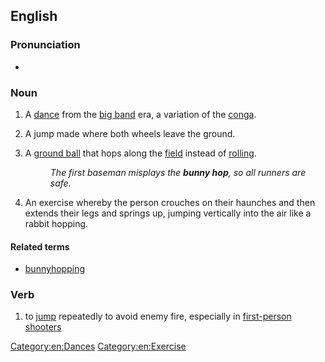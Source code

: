 {{also|bunnyhop|bunny-hop}}
==English==

===Pronunciation===
* {{audio|en|en-au-bunny hop.ogg|Audio (AU)}}

===Noun===
{{wikipedia|bunny_hop_(dance)|bunny hop}}
{{en-noun}}

# {{lb|en|chiefly|US|idiomatic}} A [[dance]] from the [[big band]] era, a variation of the [[conga]].
# {{lb|en|cycling}} A jump made where both wheels leave the ground.
# {{lb|en|baseball}} A [[ground ball]] that hops along the [[field]] instead of [[rolling]].
#: ''The first baseman misplays the '''bunny hop''', so all runners are safe.''
# An exercise whereby the person crouches on their haunches and then extends their legs and springs up, jumping vertically into the air like a rabbit hopping.

====Related terms====
* [[bunnyhopping]]

===Verb===
{{en-verb|bunny hops|bunny hopping|bunny hopped}}

# {{lb|en|video games}} to [[jump]] repeatedly to avoid enemy fire, especially in [[first-person shooter|first-person shooters]]

[[Category:en:Dances]]
[[Category:en:Exercise]]